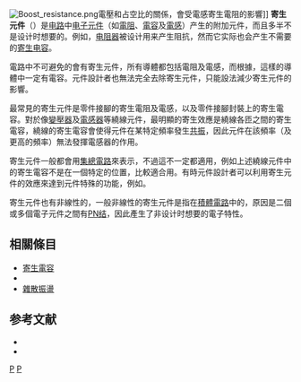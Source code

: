 <!--[[File:component_parasitic_elements.svg|thumb]]-->
[[File:Boost_resistance.png|thumb]]電壓和占空比的關係，會受電感寄生電阻的影響]]
'''寄生元件'''（{{lang-en|'''parasitic element'''}}）是[[电路|电路]]中[[电子元件|电子元件]]（如[[電阻|電阻]]、[[電容|電容]]及[[電感|電感]]）产生的附加元件，而且多半不是设计时想要的。例如，[[电阻器|电阻器]]被设计用来产生阻抗，然而它实际也会产生不需要的[[寄生电容|寄生电容]]。

電路中不可避免的會有寄生元件，所有導體都包括電阻及電感，而根據{{link-en|對偶性 (電和磁)|Duality_(electricity_and_magnetism|對偶性}}，這樣的導體中一定有電容。元件設計者也無法完全去除寄生元件，只能設法減少寄生元件的影響。

最常見的寄生元件是零件接腳的寄生電阻及電感，以及零件接腳封裝上的寄生電容。對於像[[變壓器|變壓器]]及[[電感器|電感器]]等繞線元件，最明顯的寄生效應是繞線各匝之間的寄生電容，繞線的寄生電容會使得元件在某特定頻率發生[[共振|共振]]，因此元件在該頻率（及更高的頻率）無法發揮電感器的作用。

寄生元件一般都會用[[集總電路|集總電路]]來表示，不過這不一定都適用，例如上述繞線元件中的寄生電容不是在一個特定的位置，比較適合用{{link-en|分散元件模型|Distributed element model}}。有時元件設計者可以利用寄生元件的效應來達到元件特殊的功能，例如{{link-en|螺旋谐振器|helical resonator}}。

寄生元件也有非線性的，一般非線性的寄生元件是指在[[積體電路|積體電路]]中的{{link-en|寄生結構|parasitic structure}}，原因是二個或多個電子元件之間有[[PN结|PN结]]，因此產生了非设计时想要的電子特性。

==相關條目==
*[[寄生電容|寄生電容]]
*{{link-en|寄生結構|parasitic structure}}
*[[雜散振盪|雜散振盪]]

== 参考文献 ==
* {{cite book|author=John L. Semmlow|title=''Circuits, signals, and systems for bioengineers''|url=https://archive.org/details/circuitssignalss00semm|pages=[https://archive.org/details/circuitssignalss00semm/page/n148 134]-135|publisher=Academic Press|year=2005|isbn=0120884933}}
* {{cite book|author=Steven H. Voldman|title=''ESD: Failure Mechanisms and Models''|pages=13-14|publisher=John Wiley and Sons|year=2009|isbn=0470511370}}

[[Category:電子學術語|P]]
[[Category:電子設計|P]]